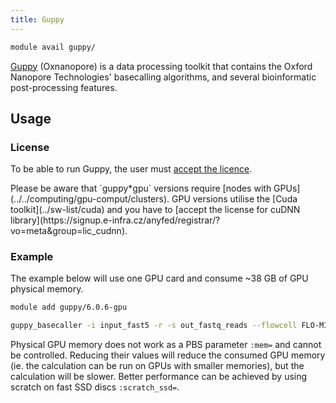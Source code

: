 ```yaml
---
title: Guppy
---
```

```bash
module avail guppy/    
```

[Guppy](https://community.nanoporetech.com/docs/prepare/library_prep_protocols/Guppy-protocol/v/gpb_2003_v1_revax_14dec2018/guppy-software-overview) (Oxnanopore) is a data processing toolkit that contains the Oxford Nanopore Technologies' basecalling algorithms, and several bioinformatic post-processing features.

## Usage

### License

To be able to run Guppy, the user must [accept the licence](https://signup.e-infra.cz/anyfed/registrar/?vo=meta&group=lic_oxnanopore). 

<Callout  type="warn" title="Warning">
Please be aware that `guppy*gpu` versions require [nodes with GPUs](../../computing/gpu-comput/clusters). GPU versions utilise the [Cuda toolkit](../sw-list/cuda) and you have to [accept the license for cuDNN library](https://signup.e-infra.cz/anyfed/registrar/?vo=meta&group=lic_cudnn).
</Callout>

### Example

The example below will use one GPU card and consume ~38 GB of GPU physical memory.

```bash
module add guppy/6.0.6-gpu

guppy_basecaller -i input_fast5 -r -s out_fastq_reads --flowcell FLO-MIN106 --kit SQK-LSK109 -x auto --gpu_runners_per_device 16 --num_callers 16 --chunks_per_runner 2000 --trim_strategy none --disable_qscore_filtering
```

Physical GPU memory does not work as a PBS parameter `:mem=` and cannot be controlled. Reducing their values will reduce the consumed GPU memory (ie. the calculation can be run on GPUs with smaller memories), but the calculation will be slower. Better performance can be achieved by using scratch on fast SSD discs `:scratch_ssd=`. 



